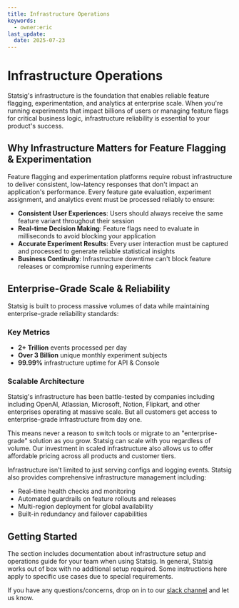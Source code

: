 ```yaml
---
title: Infrastructure Operations
keywords:
  - owner:eric
last_update:
  date: 2025-07-23
---
```


# Infrastructure Operations

Statsig's infrastructure is the foundation that enables reliable feature flagging, experimentation, and analytics at enterprise scale. When you're running experiments that impact billions of users or managing feature flags for critical business logic, infrastructure reliability is essential to your product's success.

## Why Infrastructure Matters for Feature Flagging & Experimentation

Feature flagging and experimentation platforms require robust infrastructure to deliver consistent, low-latency responses that don't impact an application's performance. Every feature gate evaluation, experiment assignment, and analytics event must be processed reliably to ensure:

- **Consistent User Experiences**: Users should always receive the same feature variant throughout their session
- **Real-time Decision Making**: Feature flags need to evaluate in milliseconds to avoid blocking your application
- **Accurate Experiment Results**: Every user interaction must be captured and processed to generate reliable statistical insights
- **Business Continuity**: Infrastructure downtime can't block feature releases or compromise running experiments

## Enterprise-Grade Scale & Reliability

Statsig is built to process massive volumes of data while maintaining enterprise-grade reliability standards:

### Key Metrics
- **2+ Trillion** events processed per day
- **Over 3 Billion** unique monthly experiment subjects  
- **99.99%** infrastructure uptime for API & Console

### Scalable Architecture

Statsig's infrastructure has been battle-tested by companies including including OpenAI, Atlassian, Microsoft, Notion, Flipkart, and other enterprises operating at massive scale. But all customers get access to enterprise-grade infrastructure from day one.

This means never a reason to switch tools or migrate to an "enterprise-grade" solution as you grow. Statsig can scale with you regardless of volume. Our investment in scaled infrastructure also allows us to offer affordable pricing across all products and customer tiers.

Infrastructure isn't limited to just serving configs and logging events. Statsig also provides comprehensive infrastructure management including:
- Real-time health checks and monitoring
- Automated guardrails on feature rollouts and releases
- Multi-region deployment for global availability
- Built-in redundancy and failover capabilities

## Getting Started

The section includes documentation about infrastructure setup and operations guide for your team when using Statsig. In general, Statsig works out of box with no additional setup required. Some instructions here apply to specific use cases due to special requirements.

If you have any questions/concerns, drop on in to our [slack channel](https://www.statsig.com/slack) and let us know.
